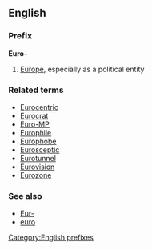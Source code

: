 ==English==
===Prefix===
'''Euro-'''

#[[Europe]], especially as a political entity

===Related terms===
*[[Eurocentric]]
*[[Eurocrat]]
*[[Euro-MP]]
*[[Europhile]]
*[[Europhobe]]
*[[Eurosceptic]]
*[[Eurotunnel]]
*[[Eurovision]]
*[[Eurozone]]

===See also===
*[[Eur-]]
*[[euro]]

[[Category:English prefixes]]